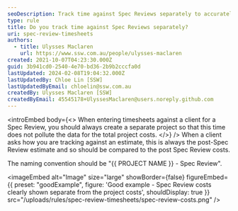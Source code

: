 ```yaml
---
seoDescription: Track time against Spec Reviews separately to accurately reflect project costs and provide clear estimates for clients.
type: rule
title: Do you track time against Spec Reviews separately?
uri: spec-review-timesheets
authors:
  - title: Ulysses Maclaren
    url: https://www.ssw.com.au/people/ulysses-maclaren
created: 2021-10-07T04:23:30.000Z
guid: 3b941cd0-2540-4e70-bd36-2b9b2cccfa0d
lastUpdated: 2024-02-08T19:04:32.000Z
lastUpdatedBy: Chloe Lin [SSW]
lastUpdatedByEmail: chloelin@ssw.com.au
createdBy: Ulysses Maclaren [SSW]
createdByEmail: 45545178+UlyssesMaclaren@users.noreply.github.com
---
```


<introEmbed
  body={<>
When entering timesheets against a client for a Spec Review, you should always create a separate project so that this time does not pollute the data for the total project costs.
  </>}
/>
When a client asks how you are tracking against an estimate, this is always the post-Spec Review estimate and so should be compared to the post Spec Review costs.

The naming convention should be "&#123;&#123; PROJECT NAME &#125;&#125; - Spec Review".

<imageEmbed
  alt="Image"
  size="large"
  showBorder={false}
  figureEmbed={{
    preset: "goodExample",
    figure: 'Good example - Spec Review costs clearly shown separate from the project costs',
    shouldDisplay: true
  }}
  src="/uploads/rules/spec-review-timesheets/spec-review-costs.png"
/>

